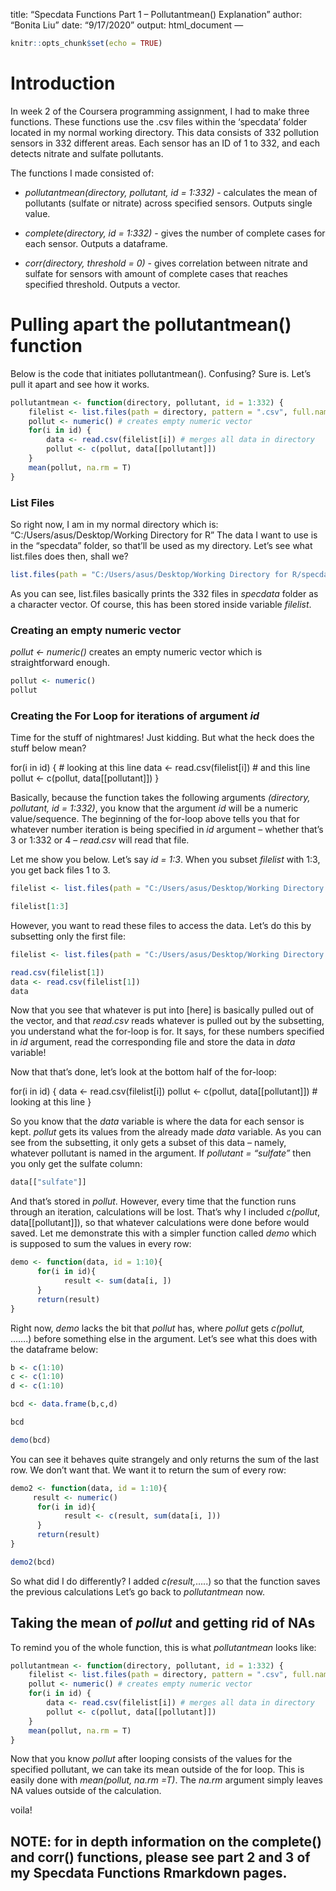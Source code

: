 
title: "Specdata Functions Part 1 -- Pollutantmean() Explanation"
author: "Bonita Liu"
date: "9/17/2020"
output: html_document
---

```{r setup, include=FALSE}
knitr::opts_chunk$set(echo = TRUE)
```

# Introduction

In week 2 of the Coursera programming assignment, I had to make three functions. These functions use the .csv files within the 'specdata' folder located in my normal working directory. This data consists of 332 pollution sensors in 332 different areas. Each sensor has an ID of 1 to 332, and each detects nitrate and sulfate pollutants. 

The functions I made consisted of:

* *pollutantmean(directory, pollutant, id = 1:332)* - calculates the mean of pollutants (sulfate or nitrate) across specified sensors. Outputs single value.  

* *complete(directory, id = 1:332)* - gives the number of complete cases for each sensor. Outputs a dataframe.  

* *corr(directory, threshold = 0)* - gives correlation between nitrate and sulfate for sensors with amount of complete cases that reaches specified threshold. Outputs a vector.  


# Pulling apart the pollutantmean() function

Below is the code that initiates pollutantmean(). Confusing? Sure is. Let's pull it apart and see how it works. 

```{r}

pollutantmean <- function(directory, pollutant, id = 1:332) {
    filelist <- list.files(path = directory, pattern = ".csv", full.names = T)
    pollut <- numeric() # creates empty numeric vector
    for(i in id) {
        data <- read.csv(filelist[i]) # merges all data in directory
        pollut <- c(pollut, data[[pollutant]])
    } 
    mean(pollut, na.rm = T)
}

```

### List Files

So right now, I am in my normal directory which is: "C:/Users/asus/Desktop/Working Directory for R"
The data I want to use is in the "specdata" folder, so that'll be used as my directory.
Let's see what list.files does then, shall we?

```{r}
list.files(path = "C:/Users/asus/Desktop/Working Directory for R/specdata", pattern = ".csv", full.names = T)
```
As you can see, list.files basically prints the 332 files in *specdata* folder as a character vector. Of course, this has been stored inside variable *filelist*.

### Creating an empty numeric vector 

*pollut <- numeric()* creates an empty numeric vector which is straightforward enough.

```{r}
pollut <- numeric()
pollut
```

### Creating the For Loop for iterations of argument *id*

Time for the stuff of nightmares! Just kidding. But what the heck does the stuff below mean?


for(i in id) {                           # looking at this line
        data <- read.csv(filelist[i])    # and this line
        pollut <- c(pollut, data[[pollutant]])
} 


Basically, because the function takes the following arguments *(directory, pollutant, id = 1:332)*, you know that the argument *id* will be a numeric value/sequence. The beginning of the for-loop above tells you that for whatever number iteration is being specified in *id* argument -- whether that's 3 or 1:332 or 4 -- *read.csv* will read that file. 

Let me show you below. Let's say *id = 1:3*. When you subset *filelist* with 1:3, you get back files 1 to 3.
```{r}
filelist <- list.files(path = "C:/Users/asus/Desktop/Working Directory for R/specdata", pattern = ".csv", full.names = T)

filelist[1:3]
```
However, you want to read these files to access the data. Let's do this by subsetting only the first file:
```{r}
filelist <- list.files(path = "C:/Users/asus/Desktop/Working Directory for R/specdata", pattern = ".csv", full.names = T)

read.csv(filelist[1])
data <- read.csv(filelist[1])
data
```
Now that you see that whatever is put into [here] is basically pulled out of the vector, and that *read.csv* reads whatever is pulled out by the subsetting, you understand what the for-loop is for. It says, for these numbers specified in *id* argument, read the corresponding file and store the data in *data* variable!

Now that that's done, let's look at the bottom half of the for-loop:


for(i in id) {
        data <- read.csv(filelist[i]) 
        pollut <- c(pollut, data[[pollutant]]) # looking at this line
    } 
   
    
So you know that the *data* variable is where the data for each sensor is kept.
*pollut* gets its values from the already made *data* variable. As you can see from the subsetting, it only gets a subset of this data -- namely, whatever pollutant is named in the argument. If *pollutant = "sulfate"* then you only get the sulfate column:
```{r}
data[["sulfate"]]
```
And that's stored in *pollut*. However, every time that the function runs through an iteration, calculations will be lost. That's why I included *c(pollut*, data[[pollutant]]), so that whatever calculations were done before would saved. Let me demonstrate this with a simpler function called *demo* which is supposed to sum the values in every row:



```{r}

demo <- function(data, id = 1:10){
      for(i in id){
            result <- sum(data[i, ])
      }
      return(result)
}
```
Right now, *demo* lacks the bit that *pollut* has, where *pollut* gets *c(pollut,* .......) before something else in the argument. Let's see what this does with the dataframe below:

```{r}
b <- c(1:10)
c <- c(1:10)
d <- c(1:10)

bcd <- data.frame(b,c,d)

bcd

demo(bcd)
```
You can see it behaves quite strangely and only returns the sum of the last row. We don't want that. We want it to return the sum of every row:

```{r}
demo2 <- function(data, id = 1:10){
     result <- numeric()
      for(i in id){
            result <- c(result, sum(data[i, ]))
      }
      return(result)
}

demo2(bcd)

```
So what did I do differently? I added *c(result,*.....) so that the function saves the previous calculations Let's go back to *pollutantmean* now.

## Taking the mean of *pollut* and getting rid of NAs 

To remind you of the whole function, this is what *pollutantmean* looks like:
```{r}
pollutantmean <- function(directory, pollutant, id = 1:332) {
    filelist <- list.files(path = directory, pattern = ".csv", full.names = T)
    pollut <- numeric() # creates empty numeric vector
    for(i in id) {
        data <- read.csv(filelist[i]) # merges all data in directory
        pollut <- c(pollut, data[[pollutant]])
    } 
    mean(pollut, na.rm = T)
}
```
Now that you know *pollut* after looping consists of the values for the specified pollutant, we can take its mean outside of the for loop. This is easily done with *mean(pollut, na.rm =T)*. The *na.rm* argument simply leaves NA values outside of the calculation. 

voila!

## NOTE: for in depth information on the **complete()** and **corr()** functions, please see part 2 and 3 of my Specdata Functions Rmarkdown pages.

